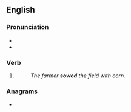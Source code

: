 ==English==

===Pronunciation===
* {{IPA|/səʊd/|lang=en}}
* {{rhymes|əʊd|lang=en}}

===Verb===
{{head|en|verb form}}

# {{en-past of|sow}}
#: ''The farmer '''sowed''' the field with corn.''

===Anagrams===
* {{anagrams|en|Swedo-|dowse}}